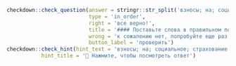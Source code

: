 
```r
checkdown::check_question(answer = stringr::str_split('взносы; на; социальное; страхование', '; ') |> unlist(), 
                          type = 'in_order',
                          right = 'все верно!',
                          title = '#### Поставьте слова в правильном порядке:',
                          wrong = 'к сожалению нет, попробуйте еще раз...',
                          button_label = 'проверить')
checkdown::check_hint(hint_text = 'взносы; на; социальное; страхование',
           hint_title = '🔎 Нажмите, чтобы посмотреть ответ')
```
